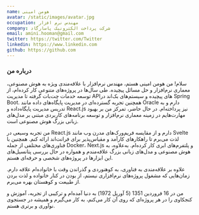 ```yaml
---
name: هومن امینی
avatar: /static/images/avatar.jpg
occupation: مهندس نرم افزار
company: شرکت پرداخت الکترونیک پاسارگاد
email: amini.hooman@gmail.com
twitter: https://twitter.com/Twitter
linkedin: https://www.linkedin.com
github: https://github.com
---
```


### درباره من

سلام! من هومن امینی هستم، مهندس نرم‌افزار با علاقه‌مندی ویژه به هوش مصنوعی، معماری نرم‌افزار و حل مسائل پیچیده. طی سال‌ها در پروژه‌های متنوعی کار کرده‌ام، از توسعه خدمات چت‌بات گرفته تا مدیریت APIهای پیچیده و سیستم‌های بک‌اند در Spring Boot. همچنین تجربه گسترده‌ای در مدیریت پایگاه‌های داده مانند Oracle دارم و به تدریس مدیریت پایگاه‌داده و React.js نیز پرداخته‌ام. در حال حاضر، تمرکز من بر بهبود مهارت‌هایم در زمینه معماری نرم‌افزار و توسعه برنامه‌های کاربردی مبتنی بر مدل‌های زبانی بزرگ هوش مصنوعی است.

من تجربه وسیعی در React.js دارم و از مقایسه فریم‌ورک‌های مدرن وب مانند Svelte لذت می‌برم تا راهکارهای کارآمد و مقیاس‌پذیر برای فرانت‌اند ارائه کنم. همچنین با فناوری‌های مختلفی از جمله Docker، Next.js و پلتفرم‌های ابری کار کرده‌ام. به‌علاوه، به هوش مصنوعی و مدل‌های زبانی بزرگ علاقه‌مندم و همواره در حال بررسی پتانسیل‌های این ابزارها در پروژه‌های شخصی و حرفه‌ای هستم.

علاوه بر علاقه‌مندی به فناوری، به کوهنوردی و گذراندن وقت با خانواده‌ام علاقه دارم. زمان‌هایی که مشغول پروژه‌های نرم‌افزاری نیستم، از بودن در کنار خانواده و لذت بردن از طبیعت و کوهستان بهره می‌برم.

من در 16 فروردین 1351 (5 آوریل 1972) به دنیا آمده‌ام و ترکیبی از تجربه، آموزش و کنجکاوی را در هر پروژه‌ای که روی آن کار می‌کنم، به کار می‌گیرم و همیشه در جستجوی نوآوری و برتری هستم.
